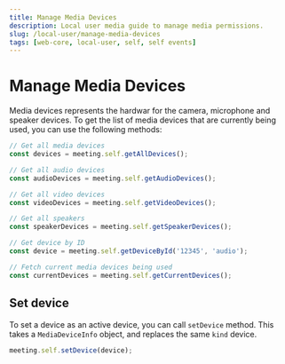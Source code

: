 ```yaml
---
title: Manage Media Devices
description: Local user media guide to manage media permissions.
slug: /local-user/manage-media-devices
tags: [web-core, local-user, self, self events]
---
```


# Manage Media Devices

Media devices represents the hardwar    for the camera, microphone and speaker devices.
To get the list of media devices that are currently being used, you can use the following methods:

```js
// Get all media devices
const devices = meeting.self.getAllDevices();

// Get all audio devices
const audioDevices = meeting.self.getAudioDevices();

// Get all video devices
const videoDevices = meeting.self.getVideoDevices();

// Get all speakers
const speakerDevices = meeting.self.getSpeakerDevices();

// Get device by ID
const device = meeting.self.getDeviceById('12345', 'audio');

// Fetch current media devices being used 
const currentDevices = meeting.self.getCurrentDevices();
```

## Set device

To set a device as an active device, you can call `setDevice` method. This takes a `MediaDeviceInfo` object, and replaces the same `kind` device. 

```js
meeting.self.setDevice(device);
```
